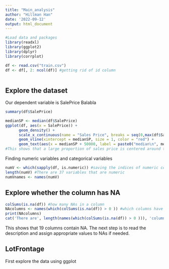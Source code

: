 ```yaml
---
title: "Main_analysis"
author: "Hillman Han"
date: '2022-09-12'
output: html_document
---
```

```r
#Load data and packages
library(readxl)
library(ggplot2)
library(dplyr)
library(corrplot)

df <- read.csv("train.csv")
df <- df[, 2: ncol(df)] #getting rid of id column
      
```

## Explore the dataset
Our dependent variable is SalePrice
Balabla
```r
summary(df$SalePrice)

medianSP <- median(df$SalePrice)
ggplot(df, aes(x = SalePrice)) +
      geom_density() +
      scale_x_continuous(name = "Sales Price", breaks = seq(0,max(df$SalePrice), 1e+5)) +
      geom_vline(xintercept = medianSP, size = 1, color = "red") +
      geom_text(aes(x = medianSP + 50000, label = paste0("median\n", medianSP), y = 7e-06))
#This shows that a large proportion of sales price is centered around the median 163000

```
Finding numeric variables and categorical variables
```r
numV <- which(sapply(df, is.numeric)) #saving the indices of numeric columns
length(numV) #There are 37 variables that are numeric
numVnames <- names(numV)
```


## Explore whether the column has NA
```r
colSums(is.na(df)) #how many NAs in a column
NAcolumns <- names(which(colSums(is.na(df)) > 0 )) #which columns have NAs
print(NAcolumns)
cat('There are', length(names(which(colSums(is.na(df)) > 0 ))), 'columns with NAs')
```
This shows that 19 columns contain NA. The next step is to read the description and assign appropriate values to NAs if needed. 

## LotFrontage
First explore the data using ggplot
```r

```






